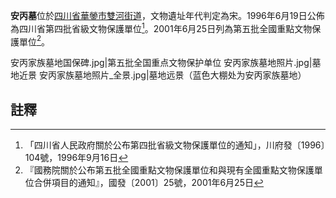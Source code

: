 {{msg:四川省文物保護單位
|名稱 = 安丙墓
|編號 = 37
|圖片 = 
|級別 = S4
|分類 = 
|時代 = [[宋代|宋代]]
|地点 = [[四川省|四川省]][[華鎣市|華鎣市]][[雙河街道_(華鎣市)|雙河街道]]
|坐標 =
|登錄 = 1996年6月19日
}}
{{msg:四川省文物保護單位
|名稱 = 安丙家族墓地
|編號 = 178
|圖片 = [[File:安丙家族墓地国保碑.jpg|225px]]
|級別 = 105
|分類 = 
|時代 = 南宋
|地点 = [[四川省|四川省]][[華鎣市|華鎣市]]
|坐標 =
|登錄 = 2001年6月25日
}}
'''安丙墓'''位於[[四川省|四川省]][[華鎣市|華鎣市]][[雙河街道_(華鎣市)|雙河街道]]，文物遺址年代判定為宋。1996年6月19日公佈為四川省第四批省級文物保護單位<ref>「四川省人民政府關於公布第四批省級文物保護單位的通知」，川府發〔1996〕104號，1996年9月16日</ref>。2001年6月25日列為第五批全國重點文物保護單位<ref>『國務院關於公布第五批全國重點文物保護單位和與現有全國重點文物保護單位合併項目的通知』，國發〔2001〕25號，2001年6月25日</ref>。

<gallery>
安丙家族墓地国保碑.jpg|第五批全国重点文物保护单位
安丙家族墓地照片.jpg|墓地近景
安丙家族墓地照片_全景.jpg|墓地远景（蓝色大棚处为安丙家族墓地）
</gallery>

==註釋==
{{reflist}}
{{文物保護單位小作品}}
{{四川全國重點文物保護單位}}